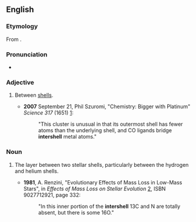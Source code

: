 ==English==

===Etymology===
From {{prefix|inter|shell|lang=en}}.

===Pronunciation===
* {{a|GenAm}} {{IPA|/ˈɪntɚˌʃɛl/|lang=en}}

===Adjective===
{{en-adj|-}}

# {{lb|en|physics}} Between [[shell]]s.
#* '''2007''' September 21, Phil Szuromi, "Chemistry: Bigger with Platinum" ''Science 317'' (1651) [http://www.sciencemag.org/cgi/content/full/317/5845/1651c]:
#*: "This cluster is unusual in that its outermost shell has fewer atoms than the underlying shell, and CO ligands bridge '''intershell''' metal atoms."

===Noun===
{{en-noun}}

# {{lb|en|astronomy}} The layer between two stellar shells, particularly between the hydrogen and helium shells.
#* '''1981''', A. Renzini, "Evolutionary Effects of Mass Loss in Low-Mass Stars", in ''Effects of Mass Loss on Stellar Evolution'' [http://books.google.com/books?id=Urnr4_XvRl0C&pg=PA332], ISBN 9027712921, page 332:
#*: "In this inner portion of the '''intershell''' 13C and N are totally absent, but there is some 16O."